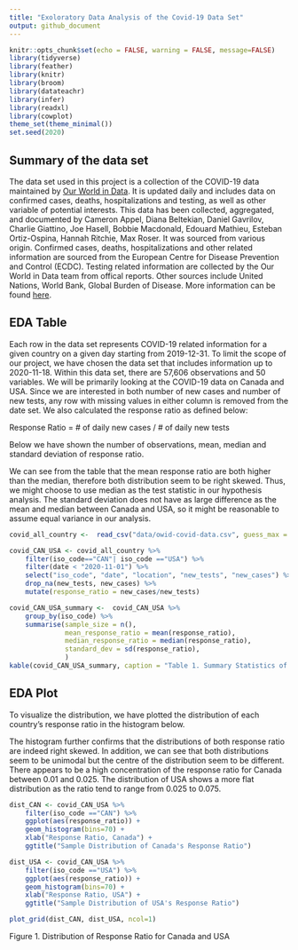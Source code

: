 ```yaml
---
title: "Exoloratory Data Analysis of the Covid-19 Data Set"
output: github_document
---
```


```r
knitr::opts_chunk$set(echo = FALSE, warning = FALSE, message=FALSE)
library(tidyverse)
library(feather)
library(knitr)
library(broom)
library(datateachr)
library(infer)
library(readxl)
library(cowplot)
theme_set(theme_minimal())
set.seed(2020)
```

## Summary of the data set

The data set used in this project is a collection of the COVID-19 data maintained by [Our World in Data](https://ourworldindata.org/coronavirus). It is updated daily and includes data on confirmed cases, deaths, hospitalizations and testing, as well as other variable of potential interests. This data has been collected, aggregated, and documented by Cameron Appel, Diana Beltekian, Daniel Gavrilov, Charlie Giattino, Joe Hasell, Bobbie Macdonald, Edouard Mathieu, Esteban Ortiz-Ospina, Hannah Ritchie, Max Roser. It was sourced from various origin. Confirmed cases, deaths, hospitalizations and other related information are sourced from the European Centre for Disease Prevention and Control (ECDC). Testing related information are collected by the Our World in Data team from offical reports. Other sources include United Nations, World Bank, Global Burden of Disease. More information can be found [here](https://github.com/owid/covid-19-data/blob/master/public/data/owid-covid-codebook.csv).

## EDA Table

Each row in the data set represents COVID-19 related information for a given country on a given day starting from 2019-12-31. To limit the scope of our project, we have chosen the data set that includes information up to 2020-11-18. Within this data set, there are 57,606 observations and 50 variables. We will be primarily looking at the COVID-19 data on Canada and USA. Since we are interested in both number of new cases and number of new tests, any row with missing values in either column is removed from the date set. We also calculated the response ratio as defined below:

Response Ratio = \# of daily new cases / \# of daily new tests

Below we have shown the number of observations, mean, median and standard deviation of response ratio.

We can see from the table that the mean response ratio are both higher than the median, therefore both distribution seem to be right skewed. Thus, we might choose to use median as the test statistic in our hypothesis analysis. The standard deviation does not have as large difference as the mean and median between Canada and USA, so it might be reasonable to assume equal variance in our analysis.

```r
covid_all_country <-  read_csv("data/owid-covid-data.csv", guess_max = 5000)

covid_CAN_USA <- covid_all_country %>% 
    filter(iso_code=="CAN"| iso_code =="USA") %>% 
    filter(date < "2020-11-01") %>% 
    select("iso_code", "date", "location", "new_tests", "new_cases") %>% 
    drop_na(new_tests, new_cases) %>% 
    mutate(response_ratio = new_cases/new_tests)

covid_CAN_USA_summary <-  covid_CAN_USA %>% 
    group_by(iso_code) %>% 
    summarise(sample_size = n(),
              mean_response_ratio = mean(response_ratio),
              median_response_ratio = median(response_ratio),
              standard_dev = sd(response_ratio),
              )
kable(covid_CAN_USA_summary, caption = "Table 1. Summary Statistics of Response Ratio")
```

## EDA Plot

To visualize the distribution, we have plotted the distribution of each country's response ratio in the histogram below.

The histogram further confirms that the distributions of both response ratio are indeed right skewed. In addition, we can see that both distributions seem to be unimodal but the centre of the distribution seem to be different. There appears to be a high concentration of the response ratio for Canada between 0.01 and 0.025. The distribution of USA shows a more flat distribution as the ratio tend to range from 0.025 to 0.075.

```r

dist_CAN <- covid_CAN_USA %>% 
    filter(iso_code =="CAN") %>% 
    ggplot(aes(response_ratio)) +
    geom_histogram(bins=70) +
    xlab("Response Ratio, Canada") +
    ggtitle("Sample Distribution of Canada's Response Ratio")

dist_USA <- covid_CAN_USA %>% 
    filter(iso_code =="USA") %>% 
    ggplot(aes(response_ratio)) +
    geom_histogram(bins=70) +
    xlab("Response Ratio, USA") +
    ggtitle("Sample Distribution of USA's Response Ratio")

plot_grid(dist_CAN, dist_USA, ncol=1)
```

Figure 1. Distribution of Response Ratio for Canada and USA

